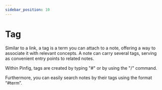 ```yaml
---
sidebar_position: 10
---
```


# Tag

Similar to a link, a tag is a term you can attach to a note, offering a way to associate it with relevant concepts. A note can carry several tags, serving as convenient entry points to related notes.

Within Pinfig, tags are created by typing "#" or by using the "/" command.

Furthermore, you can easily search notes by their tags using the format “#term”.
